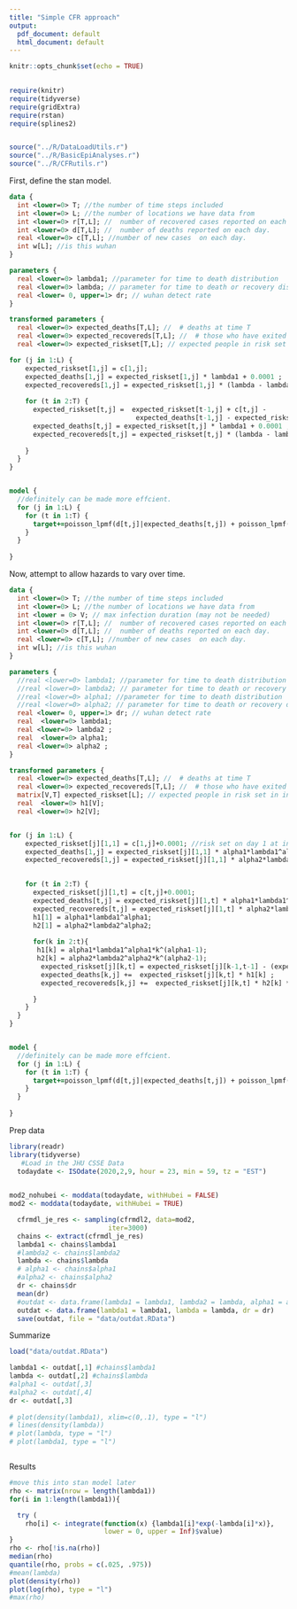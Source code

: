 ```yaml
---
title: "Simple CFR approach"
output:
  pdf_document: default
  html_document: default
---
```


```r
knitr::opts_chunk$set(echo = TRUE)

 
require(knitr)
require(tidyverse)
require(gridExtra)
require(rstan)
require(splines2)


source("../R/DataLoadUtils.r")
source("../R/BasicEpiAnalyses.r")
source("../R/CFRutils.r")

```



First, define the stan model.

```stan

data {
  int <lower=0> T; //the number of time steps included
  int <lower=0> L; //the number of locations we have data from
  int <lower=0> r[T,L]; //  number of recovered cases reported on each day.
  int <lower=0> d[T,L]; //  number of deaths reported on each day. 
  real <lower=0> c[T,L]; //number of new cases  on each day. 
  int w[L]; //is this wuhan
}

parameters {
  real <lower=0> lambda1; //parameter for time to death distribution
  real <lower=0> lambda; // parameter for time to death or recovery distribution
  real <lower= 0, upper=1> dr; // wuhan detect rate
}

transformed parameters {
  real <lower=0> expected_deaths[T,L]; //  # deaths at time T
  real <lower=0> expected_recovereds[T,L]; //  # those who have exited due to recovery at T
  real <lower=0> expected_riskset[T,L]; // expected people in risk set

for (j in 1:L) {
    expected_riskset[1,j] = c[1,j];
    expected_deaths[1,j] = expected_riskset[1,j] * lambda1 + 0.0001 ;
    expected_recovereds[1,j] = expected_riskset[1,j] * (lambda - lambda1) * (dr)^w[j] + 0.0001;
 
    for (t in 2:T) {
      expected_riskset[t,j] =  expected_riskset[t-1,j] + c[t,j] - 
                                expected_deaths[t-1,j] - expected_riskset[t-1,j] * (lambda - lambda1)* (dr)^w[j];
      expected_deaths[t,j] = expected_riskset[t,j] * lambda1 + 0.0001 ;
      expected_recovereds[t,j] = expected_riskset[t,j] * (lambda - lambda1) * (dr)^w[j] + 0.0001;
      
    }
  }
}


model {
  //definitely can be made more effcient.
  for (j in 1:L) {
    for (t in 1:T) {
      target+=poisson_lpmf(d[t,j]|expected_deaths[t,j]) + poisson_lpmf(r[t,j]|expected_recovereds[t,j]);
    }
  }
 
}


```

Now, attempt to allow hazards to vary over time.
```stan

data {
  int <lower=0> T; //the number of time steps included
  int <lower=0> L; //the number of locations we have data from
  int <lower = 0> V; // max infection duration (may not be needed)
  int <lower=0> r[T,L]; //  number of recovered cases reported on each day.
  int <lower=0> d[T,L]; //  number of deaths reported on each day. 
  real <lower=0> c[T,L]; //number of new cases  on each day. 
  int w[L]; //is this wuhan
}

parameters {
  //real <lower=0> lambda1; //parameter for time to death distribution
  //real <lower=0> lambda2; // parameter for time to death or recovery distribution
  //real <lower=0> alpha1; //parameter for time to death distribution
  //real <lower=0> alpha2; // parameter for time to death or recovery distribution
  real <lower= 0, upper=1> dr; // wuhan detect rate
  real  <lower=0> lambda1;
  real <lower=0> lambda2 ;
  real  <lower=0> alpha1;
  real <lower=0> alpha2 ;
}

transformed parameters {
  real <lower=0> expected_deaths[T,L]; //  # deaths at time T
  real <lower=0> expected_recovereds[T,L]; //  # those who have exited due to recovery at T
  matrix[V,T] expected_riskset[L]; // expected people in risk set in inf dur timescale
  real  <lower=0> h1[V];
  real <lower=0> h2[V];


for (j in 1:L) {
    expected_riskset[j][1,1] = c[1,j]+0.0001; //risk set on day 1 at inf duration 1 is just c1
    expected_deaths[1,j] = expected_riskset[j][1,1] * alpha1*lambda1^alpha1 + 0.0001 ;
    expected_recovereds[1,j] = expected_riskset[j][1,1] * alpha2*lambda2^alpha2 * (dr)^w[j] + 0.0001;
 

    for (t in 2:T) {
      expected_riskset[j][1,t] = c[t,j]+0.0001;
      expected_deaths[t,j] = expected_riskset[j][1,t] * alpha1*lambda1^alpha1 + 0.0001 ;
      expected_recovereds[t,j] = expected_riskset[j][1,t] * alpha2*lambda2^alpha2 * (dr)^w[j] + 0.0001;
      h1[1] = alpha1*lambda1^alpha1;
      h2[1] = alpha2*lambda2^alpha2;
      
      for(k in 2:t){
       h1[k] = alpha1*lambda1^alpha1*k^(alpha1-1);
       h2[k] = alpha2*lambda2^alpha2*k^(alpha2-1);
        expected_riskset[j][k,t] = expected_riskset[j][k-1,t-1] - (expected_riskset[j][k-1,t-1]*h1[k-1] +  (expected_riskset[j][k-1,t-1]* h2[k-1]*dr^w[j]))+0.0001;
        expected_deaths[k,j] +=  expected_riskset[j][k,t] * h1[k] ;
        expected_recovereds[k,j] +=  expected_riskset[j][k,t] * h2[k] * (dr)^w[j];

      }
    }
  }
}


model {
  //definitely can be made more effcient.
  for (j in 1:L) {
    for (t in 1:T) {
      target+=poisson_lpmf(d[t,j]|expected_deaths[t,j]) + poisson_lpmf(r[t,j]|expected_recovereds[t,j]);
    }
  }
 
}

```


Prep data 

```r
library(readr)
library(tidyverse)
   #Load in the JHU CSSE Data
  todaydate <- ISOdate(2020,2,9, hour = 23, min = 59, tz = "EST")
  

mod2_nohubei <- moddata(todaydate, withHubei = FALSE)
mod2 <- moddata(todaydate, withHubei = TRUE)
```


```r
  cfrmdl_je_res <- sampling(cfrmdl2, data=mod2,
                         iter=3000)
  chains <- extract(cfrmdl_je_res)
  lambda1 <- chains$lambda1
  #lambda2 <- chains$lambda2
  lambda <- chains$lambda
  # alpha1 <- chains$alpha1
  #alpha2 <- chains$alpha2
  dr <- chains$dr
  mean(dr)
  #outdat <- data.frame(lambda1 = lambda1, lambda2 = lambda, alpha1 = alpha1, alpha2 = alpha2 , dr = dr)
  outdat <- data.frame(lambda1 = lambda1, lambda = lambda, dr = dr)
  save(outdat, file = "data/outdat.RData")

```

Summarize


```r
load("data/outdat.RData")

lambda1 <- outdat[,1] #chains$lambda1
lambda <- outdat[,2] #chains$lambda
#alpha1 <- outdat[,3]
#alpha2 <- outdat[,4]
dr <- outdat[,3]
  
# plot(density(lambda1), xlim=c(0,.1), type = "l")
# lines(density(lambda))
# plot(lambda, type = "l")
# plot(lambda1, type = "l")



```

Results
```r

#move this into stan model later
rho <- matrix(nrow = length(lambda1))
for(i in 1:length(lambda1)){

  try (
    rho[i] <- integrate(function(x) {lambda1[i]*exp(-lambda[i]*x)}, 
                        lower = 0, upper = Inf)$value)
}
rho <- rho[!is.na(rho)]
median(rho)
quantile(rho, probs = c(.025, .975))
#mean(lambda)
plot(density(rho))
plot(log(rho), type = "l")
#max(rho)


```

